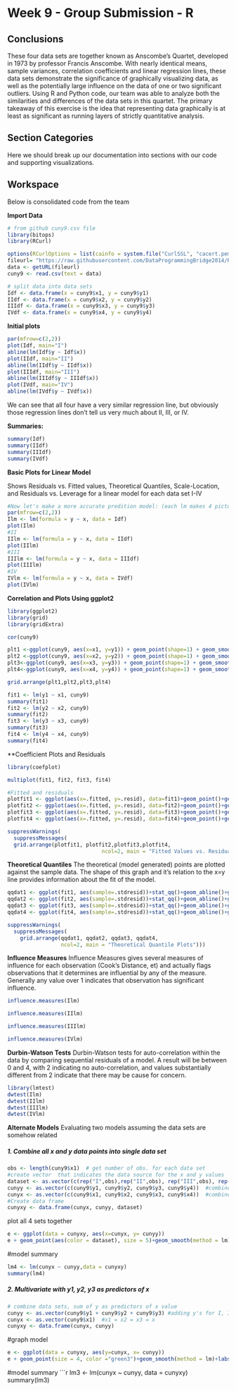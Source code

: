 Week 9 - Group Submission - R
==================================================================================

## Conclusions
These four data sets are together known as Anscombe's Quartet, developed in 1973 by professor Francis Anscombe. With nearly identical means, sample variances, correlation coefficients and linear regression lines, these data sets demonstrate the  significance of graphically visualizing data, as well as the potentially large influence on the data of one or two significant outliers. Using R and Python code, our team was able to analyze both the similarities and differences of the data sets in this quartet. The primary takeaway of this exercise is the idea that representing data graphically is at least as significant as running layers of strictly quantitative analysis.

## Section Categories
Here we should break up our documentation into sections with our code and supporting visualizations.

## Workspace
Below is consolidated code from the team

**Import Data**
```r
# from github cuny9.csv file
library(bitops)
library(RCurl)

options(RCurlOptions = list(cainfo = system.file("CurlSSL", "cacert.pem", package = "RCurl")))
fileurl= "https://raw.githubusercontent.com/DataProgrammingBridge2014/RCodeDevelopment/master/cuny9.csv"
data <- getURL(fileurl)
cuny9 <- read.csv(text = data)

# split data into data sets
Idf <- data.frame(x = cuny9$x1, y = cuny9$y1)
IIdf <- data.frame(x = cuny9$x2, y = cuny9$y2)
IIIdf <- data.frame(x = cuny9$x3, y = cuny9$y3)
IVdf <- data.frame(x = cuny9$x4, y = cuny9$y4)
```

**Initial plots**

``` r
par(mfrow=c(2,2))
plot(Idf, main="I")
abline(lm(Idf$y ~ Idf$x))
plot(IIdf, main="II")
abline(lm(IIdf$y ~ IIdf$x))
plot(IIIdf, main="III")
abline(lm(IIIdf$y ~ IIIdf$x))
plot(IVdf, main="IV")
abline(lm(IVdf$y ~ IVdf$x))
```

We can see that all four have a very similar regression line, but obviously those regression lines don't tell us very much about II, III, or IV.


**Summaries:**

``` r
summary(Idf)
summary(IIdf)
summary(IIIdf)
summary(IVdf)
```
**Basic Plots for Linear Model **

Shows Residuals vs. Fitted values, Theoretical Quantiles, Scale-Location, and Residuals vs. Leverage for a linear model for each data set I-IV
```r
#Now let's make a more accurate predition model: (each lm makes 4 pictures)
par(mfrow=c(2,2))
Ilm <- lm(formula = y ~ x, data = Idf)
plot(Ilm)
#II
IIlm <- lm(formula = y ~ x, data = IIdf)
plot(IIlm)
#III
IIIlm <- lm(formula = y ~ x, data = IIIdf)
plot(IIIlm)
#IV
IVlm <- lm(formula = y ~ x, data = IVdf)
plot(IVlm)
```


**Correlation and Plots Using ggplot2**
```r
library(ggplot2)
library(grid)
library(gridExtra)

cor(cuny9)

plt1 <-ggplot(cuny9, aes(x=x1, y=y1)) + geom_point(shape=1) + geom_smooth(method=lm)+ggtitle("I")
plt2 <-ggplot(cuny9, aes(x=x2, y=y2)) + geom_point(shape=1) + geom_smooth(method=lm)+ggtitle("II")
plt3<-ggplot(cuny9, aes(x=x3, y=y3)) + geom_point(shape=1) + geom_smooth(method=lm)+ggtitle("III")
plt4<-ggplot(cuny9, aes(x=x4, y=y4)) + geom_point(shape=1) + geom_smooth(method=lm)+ggtitle("IV")
```

```r

grid.arrange(plt1,plt2,plt3,plt4)
```

```r
fit1 <- lm(y1 ~ x1, cuny9)
summary(fit1)
fit2 <- lm(y2 ~ x2, cuny9)
summary(fit2)
fit3 <- lm(y3 ~ x3, cuny9)
summary(fit3)
fit4 <- lm(y4 ~ x4, cuny9)
summary(fit4)

```

**Coefficient Plots and Residuals
```r
library(coefplot)

multiplot(fit1, fit2, fit3, fit4)

#Fitted and residuals
plotfit1 <- ggplot(aes(x=.fitted, y=.resid), data=fit1)+geom_point()+geom_hline(yintercept=0)+geom_smooth(method = lm, se=F)+labs(x="Fitted Values", y="Residuals")
plotfit2 <- ggplot(aes(x=.fitted, y=.resid), data=fit2)+geom_point()+geom_hline(yintercept=0)+geom_smooth(method = lm, se=F)+labs(x="Fitted Values", y="Residuals")
plotfit3 <- ggplot(aes(x=.fitted, y=.resid), data=fit3)+geom_point()+geom_hline(yintercept=0)+geom_smooth(method = lm, se=F)+labs(x="Fitted Values", y="Residuals")
plotfit4 <- ggplot(aes(x=.fitted, y=.resid), data=fit4)+geom_point()+geom_hline(yintercept=0)+geom_smooth(method = lm, se=F)+labs(x="Fitted Values", y="Residuals")

suppressWarnings(
  suppressMessages(
  grid.arrange(plotfit1, plotfit2,plotfit3,plotfit4, 
                              ncol=2, main = "Fitted Values vs. Residuals")))

```
**Theoretical Quantiles**
 The theoretical (model generated) points are plotted against the sample data.  The shape of this graph and it's relation to the x=y line provides information about the fit of the model. 

```r
qqdat1 <- ggplot(fit1, aes(sample=.stdresid))+stat_qq()+geom_abline()+ggtitle("I")
qqdat2 <- ggplot(fit2, aes(sample=.stdresid))+stat_qq()+geom_abline()+ggtitle("II")
qqdat3 <- ggplot(fit3, aes(sample=.stdresid))+stat_qq()+geom_abline()+ggtitle("III")
qqdat4 <- ggplot(fit4, aes(sample=.stdresid))+stat_qq()+geom_abline()+ggtitle("IV")

suppressWarnings(
  suppressMessages(
    grid.arrange(qqdat1, qqdat2, qqdat3, qqdat4, 
                 ncol=2, main = "Theoretical Quantile Plots")))
```

**Influence Measures**
Influence Measures gives several measures of influence for each observation (Cook's Distance, et) and actually flags observations that it determines are influential by any of the measure. Generally any value over 1 indicates that observation has significant influence.

```r

influence.measures(Ilm)

influence.measures(IIlm)

influence.measures(IIIlm)

influence.measures(IVlm)
```

**Durbin-Watson Tests**
Durbin-Watson tests for auto-correlation within the data by comparing sequential residuals of a model. A result will be between 0 and 4, with 2 indicating no auto-correlation, and values substantially different from 2 indicate that there may be cause for concern. 

```r
library(lmtest)
dwtest(Ilm)
dwtest(IIlm)
dwtest(IIIlm)
dwtest(IVlm)
```

**Alternate Models**
Evaluating two models assuming the data sets are somehow related

##### 1.  Combine all x and y data points into single data set
```r
obs <- length(cuny9$x1)  # get number of obs. for each data set
#create vector  that indicates the data source for the x and y values 
dataset <- as.vector(c(rep("I",obs),rep("II",obs), rep("III",obs), rep("IV",obs))) 
cunyy <- as.vector(c(cuny9$y1, cuny9$y2, cuny9$y3, cuny9$y4))  #combine all y's
cunyx <- as.vector(c(cuny9$x1, cuny9$x2, cuny9$x3, cuny9$x4))  #combine all x's
#Create data frame
cunyxy <- data.frame(cunyx, cunyy, dataset)
```

plot all 4 sets together
```r
e <- ggplot(data = cunyxy, aes(x=cunyx, y= cunyy))
e + geom_point(aes(color = dataset), size = 5)+geom_smooth(method = lm)+ labs(x="X values", y = "Y values")
```

#model summary
```r
lm4 <- lm(cunyx ~ cunyy,data = cunyxy)
summary(lm4)

```
##### 2.  Multivariate with y1, y2, y3 as predictors of x

```r
# combine data sets, sum of y as predictors of x value
cunyy <- as.vector(cuny9$y1 + cuny9$y2 + cuny9$y3) #adding y's for I, II, and III
cunyx <- as.vector(cuny9$x1)  #x1 = x2 = x3 = x
cunyxy <- data.frame(cunyx, cunyy)

```

#graph model
```r
e <- ggplot(data = cunyxy, aes(y=cunyx, x= cunyy))
e + geom_point(size = 4, color ="green3")+geom_smooth(method = lm)+labs(x="X values", y = "Y values")
```

#model summary
```r
lm3 <- lm(cunyx ~ cunyy, data = cunyxy)
summary(lm3)
